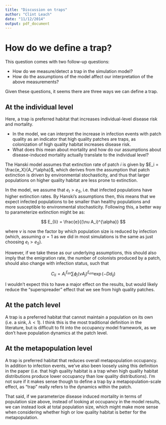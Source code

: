 ```yaml
---
title: "Discussion on traps"
author: "Clint Leach"
date: "11/12/2014"
output: pdf_document
---
```


# How do we define a trap?

This question comes with two follow-up questions:

* How do we measure/detect a trap in the simulation model?
* How do the assumptions of the model affect our interpretation of the above measurements?

Given these questions, it seems there are three ways we can define a trap.

## At the individual level

Here, a trap is preferred habitat that increases individual-level disease risk and mortality.

* In the model, we can interpret the increase in infection events with patch quality as an indicator that high quality patches are traps, as colonization of high quality habitat increases disease risk.
* What does this mean about mortality and how do our assumptions about disease-induced mortality actually translate to the individual level?

The Hanski model assumes that extinction rate of patch $i$ is given by $E_i = \frac{e_X}{A_i^\alpha}$, which derives from the assumption that patch extinction is driven by environmental stochasticity, and thus that larger populations on higher quality habitat are less prone to extinction.

In the model, we assume that $e_I > e_S$, i.e. that infected populations have higher extinction rates.  By Hanski's assumptions then, this means that we expect infected populations to be smaller than healthy populations and more susceptible to environmental stochasticity.  Following this, a better way to parameterize extinction might be as:

$$
E_{Ii} = \frac{e}{(\nu A_i)^{\alpha}}
$$

where $\nu$ is now the factor by which population size is reduced by infection (which, assuming $\alpha = 1$ as we did in most simulations is the same as just choosing $e_I > e_S$).

However, if we take these as our underlying assumptions, this should also imply that the emigration rate, the number of colonists produced by a patch, should also change with infection status, such that 

$$
C_{Ii} = A_i^{\xi_{im}} \sum \phi_j (\nu A_j) ^ {\xi_{em}} \exp ({-Dd_{ij}})
$$

I wouldn't expect this to have a major effect on the results, but would likely reduce the "superspreader" effect that we see from high quality patches.

## At the patch level

A trap is a preferred habitat that cannot maintain a population on its own (i.e. a sink, $\lambda < 1$).  I think this is the most traditional definition in the literature, but is difficult to fit into the occupancy model framework, as we don't have population dynamics at the patch level. 

## At the metapopulation level

A trap is preferred habitat that reduces overall metapopulation occupancy.  In addition to infection events, we've also been loosely using this definition in the paper (i.e. that high quality habitat is a trap when high quality habitat distributions produce lower occupancy than low quality distributions).  I'm not sure if it makes sense though to define a trap by a metapopulation-scale effect, as "trap" really refers to the dynamics within the patch.

That said, if we parameterize disease induced mortality in terms of population size above, instead of looking at occupancy in the model results, we can instead look at total population size, which might make more sense when considering whether high or low quality habitat is better for the metapopulation.  


